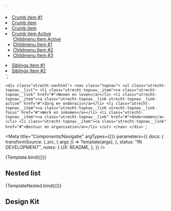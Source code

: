 <!--
@license EUPL-1.2
Copyright (c) 2021 A Herring
-->


<!-- Import component and component styles -->


<!-- Import Docs -->


  `<div class="utrecht-navhtml">
   <nav class="sidenav >
        <ul class="utrecht-sidenav__list>
          <li class="utrecht-sidenav__item"><a class="utrecht-sidenav__link" href="#">Crumb item #1</a></li>
          <li class="utrecht-sidenav__item"><a class="utrecht-sidenav__link" href="#">Crumb item</a></li>
          <li class="utrecht-sidenav__item"><a class="utrecht-sidenav__link" href="#">Crumb item</a></li>
          <li class="utrecht-sidenav__item sidenav__item"><a class="utrecht-sidenav__link-active" href="#">Crumb item Active</a>
              <ul class="utrecht-sidenav__childlist>
                  <li class="utrecht-sidenav__childitem"><a class="utrecht-sidenav-childlink" href="#">Childmenu Item Active</a></li>
                  <li class="utrecht-sidenav__childitem"><a class="utrecht-sidenav-childlink" href="#">Childmenu Item #1</a></li>
                  <li class="utrecht-sidenav__childitem"><a class="utrecht-sidenav-childlink" href="#">Childmenu Item #2</a></li>
                  <li class="utrecht-sidenav__childitem"><a class="utrecht-sidenav-childlink" href="#">Childmenu Item #3</a></li>
              </ul>
          </li>
          <li class="utrecht-sidenav__siblingitem"><a class="utrecht-sidenav-sibilinglink" href="#">Siblings Item #1</a></li>
          <li class="utrecht-sidenav__siblingitem"><a class="utrecht-sidenav-sibilinglink" href="#">Siblings Item #2</a></li>
        </ul>
      </nav>
    </div>`;

  `<div class="utrecht-navhtml">
    <nav class="topnav">
        <ul class="utrecht-topnav__list">
          <li class="utrecht-topnav__item"><a class="utrecht-topnav__link" href="#">Wonen en leven</a></li>
          <li class="utrecht-topnav__item"><a class="utrecht-topnav__link utrecht-topnav__link-active" href="#">Zorg en onderwijs</a></li>
          <li class="utrecht-topnav__item"><a class="utrecht-topnav__link utrecht-topnav__link-focus" href="#">Werk en inkomen</a></li>
          <li class="utrecht-topnav__item"><a class="utrecht-topnav__link" href="#">Ondernemen</a></li>
          <li class="utrecht-topnav__item"><a class="utrecht-topnav__link" href="#">Bestuur en organisatie</a></li>
        </ul>
      </nav>
    </div>
`;

<Meta
  title="Components/Navigatie"
  argTypes={{}}
  parameters={{
    docs: {
      transformSource: (_src, { args }) => Template(args),
    },
    status: "IN DEVELOPMENT",
    notes: {
      UX: README,
    },
  }}
/>

<Canvas>
  <Story name="Side Nav">{Template.bind({})}</Story>
</Canvas>

## Nested list

<Canvas>
  <Story name="Top Nav">{TemplateNested.bind({})}</Story>
</Canvas>

## Design Kit

<MDXEmbedProvider>
  <Figma title="Navigatie" url="file/x" />
</MDXEmbedProvider>
